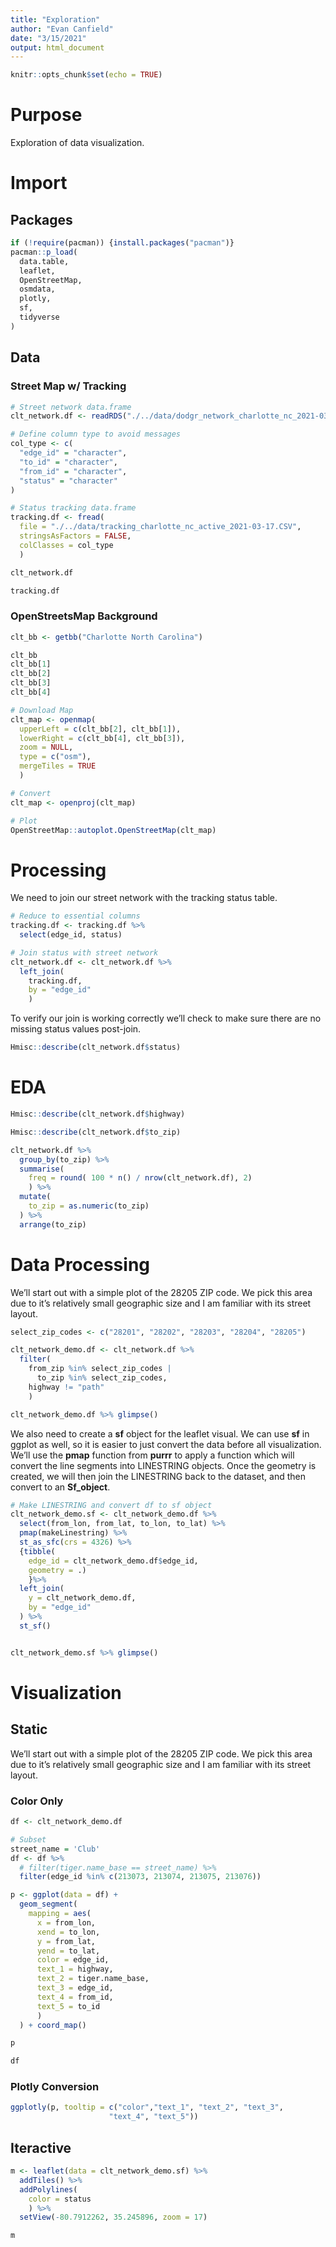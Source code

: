 ```yaml
---
title: "Exploration"
author: "Evan Canfield"
date: "3/15/2021"
output: html_document
---
```


```r
knitr::opts_chunk$set(echo = TRUE)
```

# Purpose
Exploration of data visualization.

# Import
## Packages
```r
if (!require(pacman)) {install.packages("pacman")}
pacman::p_load(
  data.table,
  leaflet,
  OpenStreetMap,
  osmdata,
  plotly,
  sf,
  tidyverse
)
```

## Data
### Street Map w/ Tracking
```r
# Street network data.frame
clt_network.df <- readRDS("./../data/dodgr_network_charlotte_nc_2021-03-17.RDS")

# Define column type to avoid messages
col_type <- c(
  "edge_id" = "character",
  "to_id" = "character",
  "from_id" = "character",
  "status" = "character"
)

# Status tracking data.frame
tracking.df <- fread(
  file = "./../data/tracking_charlotte_nc_active_2021-03-17.CSV", 
  stringsAsFactors = FALSE,
  colClasses = col_type
  ) 
```

```r
clt_network.df
```

```r
tracking.df
```

### OpenStreetsMap Background

```r
clt_bb <- getbb("Charlotte North Carolina")

clt_bb
clt_bb[1]
clt_bb[2]
clt_bb[3]
clt_bb[4]
```



```r

# Download Map
clt_map <- openmap(
  upperLeft = c(clt_bb[2], clt_bb[1]), 
  lowerRight = c(clt_bb[4], clt_bb[3]),
  zoom = NULL,
  type = c("osm"),
  mergeTiles = TRUE
  )

# Convert
clt_map <- openproj(clt_map)

# Plot
OpenStreetMap::autoplot.OpenStreetMap(clt_map)
```


# Processing
We need to join our street network with the tracking status table.
```r
# Reduce to essential columns
tracking.df <- tracking.df %>% 
  select(edge_id, status)

# Join status with street network
clt_network.df <- clt_network.df %>% 
  left_join(
    tracking.df,
    by = "edge_id"
    )
```

To verify our join is working correctly we'll check to make sure there are no missing status values post-join.
```r
Hmisc::describe(clt_network.df$status)
```

# EDA
```r
Hmisc::describe(clt_network.df$highway)
```

```r
Hmisc::describe(clt_network.df$to_zip)

clt_network.df %>% 
  group_by(to_zip) %>% 
  summarise(
    freq = round( 100 * n() / nrow(clt_network.df), 2)
    ) %>%
  mutate(
    to_zip = as.numeric(to_zip)
  ) %>% 
  arrange(to_zip)
```

# Data Processing
We'll start out with a simple plot of the 28205 ZIP code. We pick this area due to it's relatively small geographic size and I am familiar with its street layout.
```r

select_zip_codes <- c("28201", "28202", "28203", "28204", "28205")

clt_network_demo.df <- clt_network.df %>% 
  filter(
    from_zip %in% select_zip_codes | 
      to_zip %in% select_zip_codes,
    highway != "path"
    )

clt_network_demo.df %>% glimpse()
```

We also need to create a **sf** object for the leaflet visual. We can use **sf** in ggplot as well, so it is easier to just convert the data before all visualization. We'll use the **pmap** function from **purrr** to apply a function which will convert the line segments into LINESTRING objects. Once the geometry is created, we will then join the LINESTRING back to the dataset, and then convert to an **Sf_object**.

```r
# Make LINESTRING and convert df to sf object
clt_network_demo.sf <- clt_network_demo.df %>% 
  select(from_lon, from_lat, to_lon, to_lat) %>% 
  pmap(makeLinestring) %>% 
  st_as_sfc(crs = 4326) %>% 
  {tibble(
    edge_id = clt_network_demo.df$edge_id, 
    geometry = .)
    }%>% 
  left_join(
    y = clt_network_demo.df,
    by = "edge_id"
  ) %>% 
  st_sf()


clt_network_demo.sf %>% glimpse()
```

# Visualization
## Static
We'll start out with a simple plot of the 28205 ZIP code. We pick this area due to it's relatively small geographic size and I am familiar with its street layout.

### Color Only
```r

df <- clt_network_demo.df

# Subset
street_name = 'Club'
df <- df %>% 
  # filter(tiger.name_base == street_name) %>% 
  filter(edge_id %in% c(213073, 213074, 213075, 213076))

p <- ggplot(data = df) +
  geom_segment(
    mapping = aes(
      x = from_lon,
      xend = to_lon,
      y = from_lat,
      yend = to_lat,
      color = edge_id, 
      text_1 = highway, 
      text_2 = tiger.name_base,
      text_3 = edge_id,
      text_4 = from_id,
      text_5 = to_id
      )
  ) + coord_map()

p
```

```r
df
```


### Plotly Conversion

```r
ggplotly(p, tooltip = c("color","text_1", "text_2", "text_3",
                      "text_4", "text_5"))
```


## Iteractive

```r
m <- leaflet(data = clt_network_demo.sf) %>% 
  addTiles() %>% 
  addPolylines(
    color = status
    ) %>% 
  setView(-80.7912262, 35.245896, zoom = 17)

m
```

